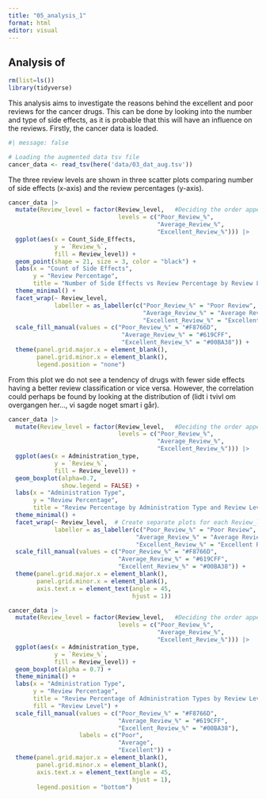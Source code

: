 ```yaml
---
title: "05_analysis_1"
format: html
editor: visual
---
```


## Analysis of 

```r
rm(list=ls())
library(tidyverse)
```

This analysis aims to investigate the reasons behind the excellent and poor reviews for the cancer drugs. This can be done by looking into the number and type of side effects, as it is probable that this will have an influence on the reviews. Firstly, the cancer data is loaded.

```r
#| message: false

# Loading the augmented data tsv file 
cancer_data <- read_tsv(here('data/03_dat_aug.tsv'))

```

The three review levels are shown in three scatter plots comparing number of side effects (x-axis) and the review percentages (y-axis).

```r

cancer_data |> 
  mutate(Review_level = factor(Review_level,   #Deciding the order appearing
                               levels = c("Poor_Review_%", 
                                          "Average_Review_%", 
                                          "Excellent_Review_%"))) |> 
  ggplot(aes(x = Count_Side_Effects,
             y = `Review_%`,
             fill = Review_level)) +
  geom_point(shape = 21, size = 3, color = "black") + 
  labs(x = "Count of Side Effects", 
       y = "Review Percentage", 
       title = "Number of Side Effects vs Review Percentage by Review Level") +
  theme_minimal() +
  facet_wrap(~ Review_level,
             labeller = as_labeller(c("Poor_Review_%" = "Poor Review", 
                                      "Average_Review_%" = "Average Review", 
                                      "Excellent_Review_%" = "Excellent Review"))) +     
  scale_fill_manual(values = c("Poor_Review_%" = "#F8766D",
                                "Average_Review_%" = "#619CFF",
                                "Excellent_Review_%" = "#00BA38")) +
  theme(panel.grid.major.x = element_blank(),
        panel.grid.minor.x = element_blank(),
        legend.position = "none") 


```

From this plot we do not see a tendency of drugs with fewer side effects having a better review classification or vice versa. However, the correlation could perhaps be found by looking at the distribution of (lidt i tvivl om overgangen her..., vi sagde noget smart i går).

```r
cancer_data |> 
  mutate(Review_level = factor(Review_level,   #Deciding the order appearing
                               levels = c("Poor_Review_%", 
                                          "Average_Review_%", 
                                          "Excellent_Review_%"))) |> 
  ggplot(aes(x = Administration_type, 
             y = `Review_%`, 
             fill = Review_level)) +
  geom_boxplot(alpha=0.7,
               show.legend = FALSE) +
  labs(x = "Administration Type", 
       y = "Review Percentage", 
       title = "Review Percentage by Administration Type and Review Level") +
  theme_minimal() +
  facet_wrap(~ Review_level,  # Create separate plots for each Review_level
             labeller = as_labeller(c("Poor_Review_%" = "Poor Review", 
                                    "Average_Review_%" = "Average Review", 
                                    "Excellent_Review_%" = "Excellent Review"))) + 
  scale_fill_manual(values = c("Poor_Review_%" = "#F8766D",
                               "Average_Review_%" = "#619CFF",
                               "Excellent_Review_%" = "#00BA38")) +
  theme(panel.grid.major.x = element_blank(),
        panel.grid.minor.x = element_blank(),
        axis.text.x = element_text(angle = 45, 
                                   hjust = 1))

```

```r
cancer_data |> 
  mutate(Review_level = factor(Review_level,   #Deciding the order appearing
                               levels = c("Poor_Review_%", 
                                          "Average_Review_%", 
                                          "Excellent_Review_%"))) |>
  ggplot(aes(x = Administration_type, 
             y = `Review_%`, 
             fill = Review_level)) +
  geom_boxplot(alpha = 0.7) +
  theme_minimal() +
  labs(x = "Administration Type", 
       y = "Review Percentage", 
       title = "Review Percentage of Administration Types by Review Level",
       fill = "Review Level") +
  scale_fill_manual(values = c("Poor_Review_%" = "#F8766D",
                               "Average_Review_%" = "#619CFF",
                               "Excellent_Review_%" = "#00BA38"),
                    labels = c("Poor", 
                               "Average", 
                               "Excellent")) +
  theme(panel.grid.major.x = element_blank(),
        panel.grid.minor.x = element_blank(),
        axis.text.x = element_text(angle = 45, 
                                   hjust = 1),
        legend.position = "bottom")
```
